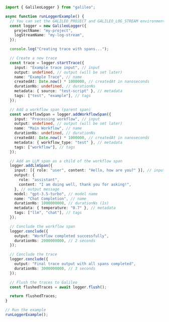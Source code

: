 ```typescript TypeScript
import { GalileoLogger } from "galileo";

async function runLoggerExample() {
  // You can set the GALILEO_PROJECT and GALILEO_LOG_STREAM environment variables
  const logger = new GalileoLogger({
    projectName: "my-project",
    logStreamName: "my-log-stream",
  });

  console.log("Creating trace with spans...");

  // Create a new trace
  const trace = logger.startTrace({
    input: "Example trace input", // input
    output: undefined, // output (will be set later)
    name: "Example Trace", // name
    createdAt: Date.now() * 1000000, // createdAt in nanoseconds
    durationNs: undefined, // durationNs
    metadata: { source: "test-script" }, // metadata
    tags: ["test", "example"], // tags
  });

  // Add a workflow span (parent span)
  const workflowSpan = logger.addWorkflowSpan({
    input: "Processing workflow", // input
    output: undefined, // output (will be set later)
    name: "Main Workflow", // name
    durationNs: undefined, // durationNs
    createdAt: Date.now() * 1000000, // createdAt in nanoseconds
    metadata: { workflow_type: "test" }, // metadata
    tags: ["workflow"], // tags
  });

  // Add an LLM span as a child of the workflow span
  logger.addLlmSpan({
    input: [{ role: "user", content: "Hello, how are you?" }], // input messages
    output: {
      role: "assistant",
      content: "I am doing well, thank you for asking!",
    }, // output message
    model: "gpt-3.5-turbo", // model name
    name: "Chat Completion", // name
    durationNs: 1000000000, // durationNs (1s)
    metadata: { temperature: "0.7" }, // metadata
    tags: ["llm", "chat"], // tags
  });

  // Conclude the workflow span
  logger.conclude({
    output: "Workflow completed successfully",
    durationNs: 2000000000, // 2 seconds
  });

  // Conclude the trace
  logger.conclude({
    output: "Final trace output with all spans completed",
    durationNs: 3000000000, // 3 seconds
  });

  // Flush the traces to Galileo
  const flushedTraces = await logger.flush();

  return flushedTraces;
}

// Run the example
runLoggerExample();
```
